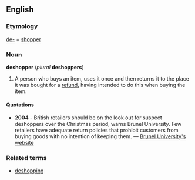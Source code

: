 ==English==
===Etymology===
[[de-]] + [[shopper]]

===Noun===
'''deshopper''' (''plural'' '''deshoppers''')

#A person who buys an item, uses it once and then returns it to the place it was bought for a [[refund]], having intended to do this when buying the item.

====Quotations====
*'''2004''' - British retailers should be on the look out for suspect deshoppers over the Christmas period, warns Brunel University. Few retailers have adequate return policies that prohibit customers from buying goods with no intention of keeping them. &mdash; [http://www.brunel.ac.uk/news/press/releases/1204/deshopping.shtml Brunel University's website]

===Related terms===
*[[deshopping]]